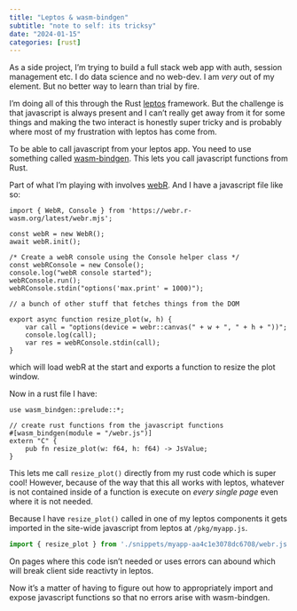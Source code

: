 ```yaml
---
title: "Leptos & wasm-bindgen"
subtitle: "note to self: its tricksy"
date: "2024-01-15"
categories: [rust]
---
```


As a side project, I'm trying to build a full stack web app with auth, session management etc. I do data science and no web-dev. I am _very_ out of my element. But no better way to learn than trial by fire. 

I'm doing all of this through the Rust [leptos](https://leptos.dev/) framework. But the challenge is that javascript is always present and I can't really get away from it for some things and making the two interact is honestly super tricky and is probably where most of my frustration with leptos has come from. 

To be able to call javascript from your leptos app. You need to use something called [wasm-bindgen](https://rustwasm.github.io/docs/wasm-bindgen/). This lets you call javascript functions from Rust. 

Part of what I'm playing with involves [webR](https://webr.r-wasm.org/). And I have a javascript file like so: 

```.javascript
import { WebR, Console } from 'https://webr.r-wasm.org/latest/webr.mjs';

const webR = new WebR();
await webR.init();

/* Create a webR console using the Console helper class */
const webRConsole = new Console();
console.log("webR console started");
webRConsole.run();
webRConsole.stdin("options('max.print' = 1000)");

// a bunch of other stuff that fetches things from the DOM

export async function resize_plot(w, h) {
    var call = "options(device = webr::canvas(" + w + ", " + h + "))";
    console.log(call);
    var res = webRConsole.stdin(call);
}
``` 

which will load webR at the start and exports a function to resize the plot window.

Now in a rust file I have:

```.rust
use wasm_bindgen::prelude::*;

// create rust functions from the javascript functions
#[wasm_bindgen(module = "/webr.js")]
extern "C" {
    pub fn resize_plot(w: f64, h: f64) -> JsValue;
}
```

This lets me call `resize_plot()` directly from my rust code which is super cool! 
However, because of the way that this all works with leptos, whatever is not contained inside of a function is execute on _every single page_ even where it is not needed. 

Because I have `resize_plot()` called in one of my leptos components it gets imported in the site-wide javascript from leptos at `/pkg/myapp.js`. 

```javascript
import { resize_plot } from './snippets/myapp-aa4c1e3078dc6708/webr.js';
```

On pages where this code isn't needed or uses errors can abound which will break client side reactivty in leptos. 

Now it's a matter of having to figure out how to appropriately import and expose javascript functions so that no errors arise with wasm-bindgen. 
